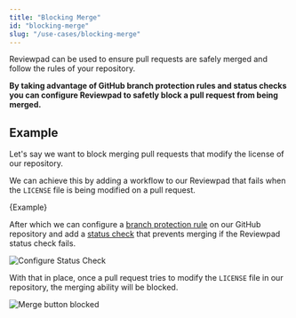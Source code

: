 ```yaml
---
title: "Blocking Merge"
id: "blocking-merge"
slug: "/use-cases/blocking-merge"
---
```



Reviewpad can be used to ensure pull requests are safely merged and follow the rules of your repository.

**By taking advantage of GitHub branch protection rules and status checks you can configure Reviewpad to safetly block a pull request from being merged.**

## Example

Let's say we want to block merging pull requests that modify the license of our repository.

We can achieve this by adding a workflow to our Reviewpad that fails when the `LICENSE` file is being modified on a pull request.

<CodeBlock language="yml" title="reviewpad.yml">{Example}</CodeBlock>

After which we can configure a [branch protection rule](https://docs.github.com/en/repositories/configuring-branches-and-merges-in-your-repository/defining-the-mergeability-of-pull-requests/managing-a-branch-protection-rule) on our
GitHub repository and add a [status check](https://docs.github.com/en/pull-requests/collaborating-with-pull-requests/collaborating-on-repositories-with-code-quality-features/about-status-checks) that prevents merging if the Reviewpad status check fails.

![Configure Status Check](/img/blocking-merge/configure-status-check.png)

With that in place, once a pull request tries to modify the `LICENSE` file in our repository, the merging ability will be blocked.

![Merge button blocked](/img/blocking-merge/merge-blocked.png)
